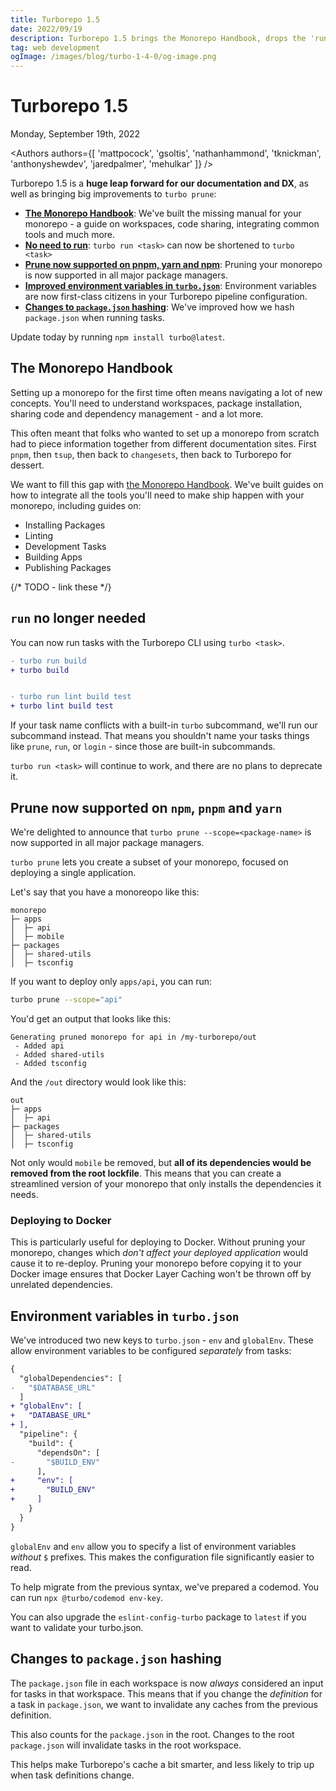 ```yaml
---
title: Turborepo 1.5
date: 2022/09/19
description: Turborepo 1.5 brings the Monorepo Handbook, drops the 'run' command, improves pruning, and much more!
tag: web development
ogImage: /images/blog/turbo-1-4-0/og-image.png
---
```


# Turborepo 1.5


<div className="text-sm mt-2 text-center text-gray-500 dark:text-gray-400">Monday, September 19th, 2022</div>

<Authors authors={[ 'mattpocock', 'gsoltis', 'nathanhammond', 'tknickman', 'anthonyshewdev', 'jaredpalmer', 'mehulkar' ]} />

Turborepo 1.5 is a **huge leap forward for our documentation and DX**, as well as bringing big improvements to `turbo prune`:

- [**The Monorepo Handbook**](#the-monorepo-handbook): We've built the missing manual for your monorepo - a guide on workspaces, code sharing, integrating common tools and much more.
- [**No need to run**](#run-no-longer-needed): `turbo run <task>` can now be shortened to `turbo <task>`
- [**Prune now supported on pnpm, yarn and npm**](#prune-now-supported-on-npm-pnpm-and-yarn): Pruning your monorepo is now supported in all major package managers.
- [**Improved environment variables in `turbo.json`**](#environment-variables-in-turbojson): Environment variables are now first-class citizens in your Turborepo pipeline configuration.
- [**Changes to `package.json` hashing**](#changes-to-packagejson-hashing): We've improved how we hash `package.json` when running tasks.

Update today by running `npm install turbo@latest`.

## The Monorepo Handbook

Setting up a monorepo for the first time often means navigating a lot of new concepts. You'll need to understand workspaces, package installation, sharing code and dependency management - and a lot more.

This often meant that folks who wanted to set up a monorepo from scratch had to piece information together from different documentation sites. First `pnpm`, then `tsup`, then back to `changesets`, then back to Turborepo for dessert.

We want to fill this gap with [the Monorepo Handbook](/docs/handbook). We've built guides on how to integrate all the tools you'll need to make ship happen with your monorepo, including guides on:

- Installing Packages
- Linting
- Development Tasks
- Building Apps
- Publishing Packages

{/* TODO - link these */}

## `run` no longer needed

You can now run tasks with the Turborepo CLI using `turbo <task>`.

```diff
- turbo run build
+ turbo build


- turbo run lint build test
+ turbo lint build test
```

If your task name conflicts with a built-in `turbo` subcommand, we'll run our subcommand instead. That means you shouldn't name your tasks things like `prune`, `run`, or `login` - since those are built-in subcommands.

`turbo run <task>` will continue to work, and there are no plans to deprecate it.

## Prune now supported on `npm`, `pnpm` and `yarn`

We're delighted to announce that `turbo prune --scope=<package-name>` is now supported in all major package managers.

`turbo prune` lets you create a subset of your monorepo, focused on deploying a single application.

Let's say that you have a monoreopo like this:

```
monorepo
├─ apps
│  ├─ api
│  ├─ mobile
├─ packages
│  ├─ shared-utils
│  ├─ tsconfig
```

If you want to deploy only `apps/api`, you can run:

```bash
turbo prune --scope="api"
```

You'd get an output that looks like this:

```
Generating pruned monorepo for api in /my-turborepo/out
 - Added api
 - Added shared-utils
 - Added tsconfig
```

And the `/out` directory would look like this:

```
out
├─ apps
│  ├─ api
├─ packages
│  ├─ shared-utils
│  ├─ tsconfig
```

Not only would `mobile` be removed, but **all of its dependencies would be removed from the root lockfile**. This means that you can create a streamlined version of your monorepo that only installs the dependencies it needs.

### Deploying to Docker

This is particularly useful for deploying to Docker. Without pruning your monorepo, changes which _don't affect your deployed application_ would cause it to re-deploy. Pruning your monorepo before copying it to your Docker image ensures that Docker Layer Caching won't be thrown off by unrelated dependencies.

## Environment variables in `turbo.json`

We've introduced two new keys to `turbo.json` - `env` and `globalEnv`. These allow environment variables to be configured _separately_ from tasks:

```diff filename="turbo.json"
{
  "globalDependencies": [
-   "$DATABASE_URL"
  ]
+ "globalEnv": [
+   "DATABASE_URL"
+ ],
  "pipeline": {
    "build": {
      "dependsOn": [
-       "$BUILD_ENV"
      ],
+     "env": [
+       "BUILD_ENV"
+     ]
    }
  }
}
```

`globalEnv` and `env` allow you to specify a list of environment variables _without_ `$` prefixes. This makes the configuration file significantly easier to read.

To help migrate from the previous syntax, we've prepared a codemod. You can run `npx @turbo/codemod env-key`.

You can also upgrade the `eslint-config-turbo` package to `latest` if you want to validate your turbo.json.

## Changes to `package.json` hashing

The `package.json` file in each workspace is now _always_ considered an input for tasks in that workspace. This means that if you change the _definition_ for a task in `package.json`, we want to invalidate any caches from the previous definition.

This also counts for the `package.json` in the root. Changes to the root `package.json` will invalidate tasks in the root workspace.

This helps make Turborepo's cache a bit smarter, and less likely to trip up when task definitions change.
